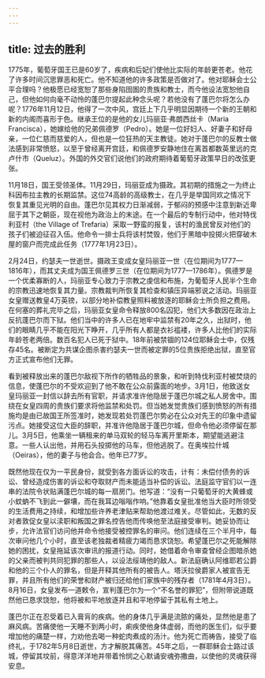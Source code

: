 ```yaml
---
---
---
```

title: 过去的胜利
---




1775年，葡萄牙国王已是60岁了，疾病和后妃们使他比实际的年龄更苍老。他花了许多时间沉思罪恶和死亡。他不知道他的许多政策是否做对了。他对耶稣会士公平合理吗？他极愿已经宽恕了那些身陷囹圄的贵族和教士，而今他设法宽恕他自己，但他如何向毫不动怜的蓬巴尔提起此种念头呢？若他没有了蓬巴尔将怎么办呢？1776年11月12日，他得了一次中风，宫廷上下几乎明显因期待一个新的王朝和新的内阁而喜形于色。继承王位的是他的女儿玛丽亚·弗朗西丝卡（Maria Francisca），她嫁给他的兄弟佩德罗（Pedro）。她是一位好妇人、好妻子和好母亲，一位仁慈而慈爱的人，但也是一位狂热的天主教徒。她对于蓬巴尔的反教士做法感到非常愤怒，以至于曾经离开宫廷，和佩德罗安静地住在离首都数英里远的克卢什市（Queluz）。外国的外交官们说他们的政府期待着葡萄牙政策早日的改弦更张。

11月18日，国王受领圣体。11月29日，玛丽亚成为摄政。其初期的措施之一为终止科因布拉主教的长期监禁。这位74高龄的高级教士，在几乎是举国同欢之情况下恢复其重见光明的自由。蓬巴尔见其权力日渐减弱，于郁闷的预感中注意到新近卑屈于其下之朝臣，现在视他为政治上的末途。在一个最后的专制行动中，他对特伐利亚村（the Village of Trefaria）采取一野蛮的报复，该村的渔民曾反对他们的孩子们被迫征召入伍。他命令一排士兵将该村焚毁，他们于黑暗中投掷火把穿破木屋的窗户而完成此任务（1777年1月23日）。

2月24日，约瑟夫一世逝世。摄政王变成女皇玛丽亚一世（在位期间为1777—1816年），而其丈夫成为国王佩德罗三世（在位期间为1777—1786年）。佩德罗是一个优柔寡断的人，玛丽亚专心致力于宗教之虔信和布施，为葡萄牙人民半个生命的宗教迅速地恢复其力量。宗教裁判所恢复其检查和镇压异端邪说之活动。玛丽亚女皇赠送教皇4万英镑，以部分地补偿教皇照料被放逐的耶稣会士所负担之费用。在何塞的葬礼完毕之后，玛丽亚女皇命令释放800名囚犯，他们大多数因在政治上反抗蓬巴尔而下狱。他们当中的许多人已在地牢中监禁有20年之久，出狱时，他们的眼睛几乎不能在阳光下睁开，几乎所有人都是衣衫褴褛，许多人比他们的实际年龄苍老两倍。数百名犯人已死于狱中。18年前被禁锢的124位耶稣会士中，仅残存45名。被断定为共谋企图杀害约瑟夫一世而被定罪的5位贵族拒绝出狱，直至官方正式宣布他们无罪。

看到被释放出来的蓬巴尔敌视下所作的牺牲品的景象，和听到特伐利亚村被焚烧的信息，使蓬巴尔的不受欢迎到了他不敢在公众前露面的地步。3月1日，他致送女皇玛丽亚一封信以辞去所有官职，并请求准许他隐居于蓬巴尔城之私人房舍中。围绕在女皇四周的贵族们要求将他监禁和处罚。但当她发觉贵族们感到愤怒的所有措施均是由已故国王所签准时，她发现若处罚蓬巴尔势必在公众对先王的印象中遗留污点。她接受这位大臣的辞职，并准许他隐居于蓬巴尔城，但命令他必须停留在那儿。3月5日，他乘坐一辆租来的单马双轮的轻马车离开里斯本，期望能逃避注意。一些人认出他，并用石头投掷他的马车，但他逃脱了。在奥埃拉什城（Oeiras），他的妻子与他会合。他年已77岁。

既然他现在仅为一平民身份，就受到各方面诉讼的攻击，计有：未偿付债务的诉讼、曾经造成伤害的诉讼和夺取财产而未能适当补偿的诉讼。法庭监守官们以一连串的法院令状贴满蓬巴尔城的每一扇房门。他写道：“没有一只葡萄牙的大黄蜂或小蚊蚋不飞到此一僻壤，而在我耳边嗡嗡作响。”他靠着女皇批准他当大臣时所领受的生活费用之持续，和增加些许养老津贴来帮助他渡过难关。尽管如此，无数的反对者敦促女皇以渎职和叛国之罪名控告他而传唤他至法庭接受审判。她妥协而让步，允许法官们访问他并命令他接受被控罪名的审问。他们连续在三个半月中，每次审问他几个小时，直至该老独裁者精疲力竭而恳求饶恕。希望蓬巴尔之死能解除她的困扰，女皇拖延该次审讯的报道行动。同时，她借着命令审查曾经企图暗杀她的父亲而被判共同犯罪的那些人，以设法绥靖他的敌人。新法庭确认阿维耶若公爵和他的三个仆人的罪名，但是开释其他所有的被告人。塔沃拉侯爵家人被宣告无罪，并且所有他们的荣誉和财产被归还给他们家族中的残存者（1781年4月3日）。8月16日，女皇发布一道敕令，宣判蓬巴尔为一个“不名誉的罪犯”，但附带说道既然他已恳求饶恕，他将被和平地放逐并且和平地停留于其私有土地上。

蓬巴尔正在忍受着已入膏肓的疾病。他的身体几乎满是流脓的痛处，显然他是患了麻风病。苦痛使他一天睡不到两小时，痢疾使他身体虚弱，而他的医生们，似乎要增加他的痛楚一样，力劝他去喝一种蛇肉煮成的汤汁。他为死亡而祷告，接受了临终礼，于1782年5月8日逝世，方才解脱其痛苦。45年之后，一群耶稣会士路过该城，停留其坟前，得意洋洋地并带着怜悯之心默诵安魂弥撒曲，以使他的灵魂获得安息。